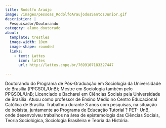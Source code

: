 ```yaml
---
title: Rodolfo Araújo
image: /images/pessoas_RodolfoAraujodosSantosJunior.gif
description: |
  Pesquisador/Doutorando
category: aluno_doutorado
about:
  template: trestles
  image-width: 10em
  image-shape: rounded
  links:
    - text: Lattes
      icon: lattes
      url: http://lattes.cnpq.br/7699107183327447

---
```


Doutorando do Programa de Pós-Graduação em Sociologia da Universidade de Brasília (PPGSOL/UnB); Mestre em Sociologia também pelo PPGSOL/UnB; Licenciado e Bacharel em Ciências Sociais pela Universidade de Brasília. Atuou como professor de Ensino Médio no Centro Educacional Católica de Brasília. Trabalhou durante 3 anos com pesquisas, na situação de bolsista, juntamente ao Programa de Educação Tutorial ? PET- UnB, onde desenvolveu trabalhos na área de epistemologia das Ciências Sociais, Teoria Sociológica, Sociologia Brasileira e Teoria da História. 
